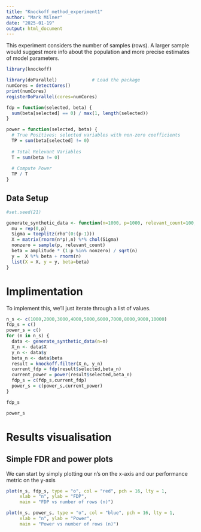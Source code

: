 ```yaml
---
title: "Knockoff_method_experiment1"
author: "Mark Milner"
date: "2025-01-19"
output: html_document
---
```


This experiment considers the number of samples (rows). A larger sample would suggest more info about the population and more precise estimates of model parameters.

```r
library(knockoff)
```
```r
library(doParallel)             # Load the package
numCores = detectCores()
print(numCores)
registerDoParallel(cores=numCores)
```

```r
fdp = function(selected, beta) {
  sum(beta[selected] == 0) / max(1, length(selected))
}
```

```r
power = function(selected, beta) {
  # True Positives: selected variables with non-zero coefficients
  TP = sum(beta[selected] != 0)
  
  # Total Relevant Variables
  T = sum(beta != 0)
  
  # Compute Power
  TP / T
}
```

## Data Setup 

```r
#set.seed(21)
```

```r
generate_synthetic_data <- function(n=1000, p=1000, relevant_count=100, amplitude=4.5, rho=0.25) {
  mu = rep(0,p)
  Sigma = toeplitz(rho^(0:(p-1)))
  X = matrix(rnorm(n*p),n) %*% chol(Sigma)
  nonzero = sample(p, relevant_count)
  beta = amplitude * (1:p %in% nonzero) / sqrt(n)
  y =  X %*% beta + rnorm(n)
  list(X = X, y = y, beta=beta)
}

```

# Implimentation

To implement this, we'll just iterate through a list of values. 

```r
n_s <- c(1000,2000,3000,4000,5000,6000,7000,8000,9000,10000)
fdp_s = c()
power_s = c()
for (n in n_s) {
  data <- generate_synthetic_data(n=n)
  X_n <- data$X
  y_n <- data$y
  beta_n <- data$beta
  result = knockoff.filter(X_n, y_n)
  current_fdp = fdp(result$selected,beta_n)
  current_power = power(result$selected,beta_n)
  fdp_s = c(fdp_s,current_fdp)
  power_s = c(power_s,current_power)
}
```








```r
fdp_s
```

```r
power_s
```

# Results visualisation 

## Simple FDR and power plots

We can start by simply plotting our n's on the x-axis and our performance metric on the y-axis 

```r
plot(n_s, fdp_s, type = "o", col = "red", pch = 16, lty = 1,
     xlab = "n", ylab = "FDP",
     main = "FDP vs number of rows (n)")

plot(n_s, power_s, type = "o", col = "blue", pch = 16, lty = 1,
     xlab = "n", ylab = "Power",
     main = "Power vs number of rows (n)")

```





